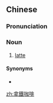 {{also|拿铁咖啡}}
==Chinese==
{{zh-forms|s=拿铁咖啡|type=22}}

===Pronunciation===
{{zh-pron
|m=nátiě kāfēi
|cat=n
}}

===Noun===
{{zh-noun}}

# [[latte]]

====Synonyms====
* {{zh-l|拿鐵}}

{{zh-cat|Coffee}}

[[zh:拿鐵咖啡]]